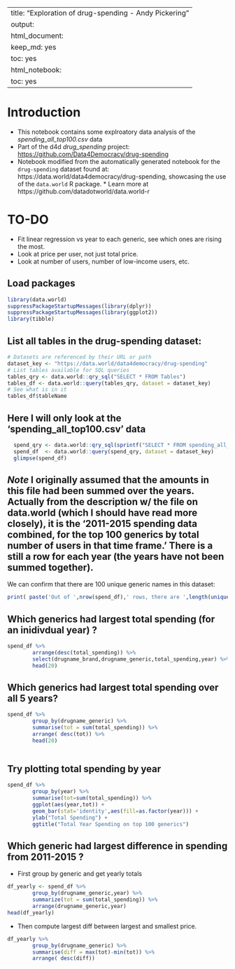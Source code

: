 
---
title: "Exploration of drug-spending - Andy Pickering"
output: 
  html_document: 
    keep_md: yes
    toc: yes
  html_notebook: 
    toc: yes
---


# Introduction
- This notebook contains some explroatory data analysis of the *spending_all_top100.csv* data
- Part of the d4d *drug_spending* project: <https://github.com/Data4Democracy/drug-spending>
- Notebook modified from the automatically generated notebook for the `drug-spending` dataset found at: https://data.world/data4democracy/drug-spending, showcasing the use of the `data.world` R package. * Learn more at https://github.com/datadotworld/data.world-r

# TO-DO
- Fit linear regression vs year to each generic, see which ones are rising the most.
- Look at price per user, not just total price.
- Look at number of users, number of low-income users, etc.


## Load packages
```r
library(data.world)
suppressPackageStartupMessages(library(dplyr))
suppressPackageStartupMessages(library(ggplot2))
library(tibble)
```


## List all tables in the **drug-spending** dataset:
```r
# Datasets are referenced by their URL or path
dataset_key <- "https://data.world/data4democracy/drug-spending"
# List tables available for SQL queries
tables_qry <- data.world::qry_sql("SELECT * FROM Tables")
tables_df <- data.world::query(tables_qry, dataset = dataset_key)
# See what is in it
tables_df$tableName
```



## Here I will only look at the 'spending_all_top100.csv' data
```r
  spend_qry <- data.world::qry_sql(sprintf("SELECT * FROM spending_all_top100"))
  spend_df  <- data.world::query(spend_qry, dataset = dataset_key)
  glimpse(spend_df)
```


## *Note* I originally assumed that the amounts in this file had been summed over the years. Actually from the description w/ the file on data.world (which I should have read more closely),  it is the '2011-2015 spending data combined, for the top 100 generics by total number of users in that time frame.'  There is a still a row for each year (the years have not been summed together).

We can confirm that there are 100 unique generic names in this dataset:
```r
print( paste('Out of ',nrow(spend_df),' rows, there are ',length(unique(spend_df$drugname_generic)),' unique generic names '))
```



## Which generics had largest total spending (for an inidivdual year) ? 

```r
spend_df %>% 
        arrange(desc(total_spending)) %>%           
        select(drugname_brand,drugname_generic,total_spending,year) %>% 
        head(20)
```

## Which generics had largest total spending over all 5 years?
```r
spend_df %>% 
        group_by(drugname_generic) %>%
        summarise(tot = sum(total_spending)) %>%
        arrange( desc(tot)) %>%
        head(20)
        
```



## Try plotting total spending by year
```r
spend_df %>%
        group_by(year) %>%
        summarise(tot=sum(total_spending)) %>%
        ggplot(aes(year,tot)) +
        geom_bar(stat='identity',aes(fill=as.factor(year))) +
        ylab("Total Spending") +
        ggtitle("Total Year Spending on top 100 generics")
```



## Which generic had largest difference in spending from 2011-2015 ?
- First group by generic and get yearly totals
```r
df_yearly <- spend_df %>%
        group_by(drugname_generic,year) %>%
        summarize(tot = sum(total_spending)) %>%
        arrange(drugname_generic,year) 
head(df_yearly)
```

- Then compute largest diff between largest and smallest price.
```r
df_yearly %>% 
        group_by(drugname_generic) %>%
        summarise(diff = max(tot)-min(tot)) %>%
        arrange( desc(diff))
```




